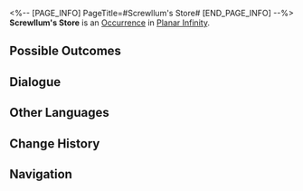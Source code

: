 <%-- [PAGE_INFO]
PageTitle=#Screwllum's Store#
[END_PAGE_INFO] --%>
{{Stub}}
{{Simulated Universe Event Infobox
|id            = 10004
|title         = 
|image         = <!--TBA: SpriteOutput/HoshinoKami/HoshinoKami_Herta3.png-->
|domains_su    = 
|domains_swarm = 
|domains_gng   = 
|domains_du    = 
|domains_und   = Unknown
|requirements  = 
|prev          = 
|next          = 
|characters    = 
|factions      = 
|order         = 
|order_du      = 
}}
'''Screwllum's Store''' is an [[Simulated Universe/Occurrence|Occurrence]] in [[Planar Infinity]].

==Possible Outcomes==
{{Possible Outcomes
|choice_1 = Claim an equal amount of "Data Exchange."
|result_1 = A total of {{cx|??}} Curio(s) obtained, {{cx|??}} Blessing(s) will be awarded.
|modes_1  = pinf

|choice_2 = Leave
|result_2 = Leave this place.
|modes_2  = pinf

|choice_3 = For Fair Play!
|result_3 = Receive Stephen's aid.
|modes_3  = und
}}
<!--
==Gameplay Notes==
* 
-->
==Dialogue==
{{Dialogue Start}}
:{{tx}}
{{Dialogue End}}

==Other Languages==
{{Other Languages
|en   = Screwllum's Store
|zhs  = 螺丝咕姆商店
|zht  = 螺絲咕姆商店
|ja   = スクリューガムショップ
|ko   = 스크루룸 상점
|es   = Tienda de Tornillum
|fr   = Boutique de Screwllum
|ru   = Магазин Скрюллума
|th   = ร้าน Screwllum
|vi   = Cửa Hàng Screwllum
|de   = Screwllums Laden
|id   = Toko Screwllum
|pt   = Loja do Screwllum
}}

==Change History==
{{Change History|null}}

==Navigation==
{{Occurrence Navbox}}
